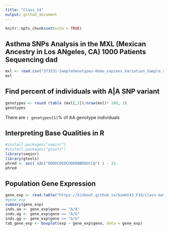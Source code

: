 ```yaml
---
title: "Class_14"
output: github_document
---
```


```r
knitr::opts_chunk$set(echo = TRUE)
```

## Asthma SNPs Analysis in the MXL (Mexican Ancestry in Los ANgeles, CA) 1000 Patients Sequencing dad

```r
mxl <- read.csv("373531-SampleGenotypes-Homo_sapiens_Variation_Sample_rs8067378.csv")
mxl
```

## Find percent of individuals with A|A SNP variant
```r
genotypes <- round (table (mxl[,2])/nrow(mxl)* 100, 2)
genotypes
```

There are `r genotypes[1]`% of AA genotype individuals


## Interpreting Base Qualities in R
```r
#install.packages("seqinr")
#install.packages("gtools")
library(seqinr)
library(gtools)
phred <- asc( s2c("DDDDCDEDCDDDDBBDDDCC@") ) - 33
phred
```

## Population Gene Expression 
```r
gene_exp <- read.table("https://bioboot.github.io/bimm143_F18/class-material/rs8067378_ENSG00000172057.6.txt")
#gene_exp
summary(gene_exp)
inds.aa <- gene_exp$geno == "A/A"
inds.ag <- gene_exp$geno == "A/G"
inds.gg <- gene_exp$geno == "G/G"
tab_gene_exp <- boxplot(exp ~ gene_exp$geno, data = gene_exp)
```


